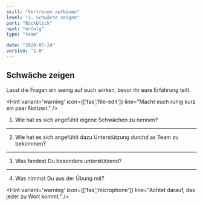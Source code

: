 ```yaml
---
skill: "Vertrauen aufbauen"
level: "3. Schwäche zeigen"
part: "Rückblick"
next: "erfolg"
type: "team"

date: "2020-07-24"
version: "1.0"
---
```



<Row className="tutsegment"> 
<Col>

## Schwäche zeigen

Lasst die Fragen ein wenig auf euch wirken, bevor ihr eure Erfahrung teilt.

<Hint variant='warning' icon={['fas','file-edit']}
line="Macht euch ruhig kurz ein paar Notizen."
/>

1. Wie hat es sich angefühlt eigene Schwächen zu nennen?

---

2. Wie hat es sich angefühlt dazu Unterstützung durchd as Team zu bekommen?

---

3. Was fandest Du besonders unterstützend?

---

4. Was nimmst Du aus der Übung mit?

<Hint variant='warning' icon={['fas','microphone']}
line="Achtet darauf, das jeder zu Wort kommt."
/>

</Col>
</Row>